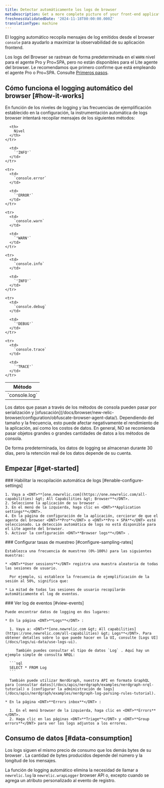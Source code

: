 ```yaml
---
title: Detectar automáticamente los logs de browser
metaDescription: Get a more complete picture of your front-end application
freshnessValidatedDate: '2024-11-18T00:00:00.000Z'
translationType: machine
---
```


El logging automático recopila mensajes de log emitidos desde el browser `console` para ayudarlo a maximizar la observabilidad de su aplicación frontend.

Los logs del Browser se rastrean de forma predeterminada en el `WARN` nivel para el agente Pro y Pro+SPA, pero no están disponibles para el Lite agente del browser. Le recomendamos que primero confirme que está empleando el agente Pro o Pro+SPA. Consulte [Primeros pasos](#get-started).

## Cómo funciona el logging automático del browser [#how-it-works]

En función de los niveles de logging y las frecuencias de ejemplificación establecido en la configuración, la instrumentación automática de logs browser intentará recopilar mensajes de los siguientes métodos:

<table>
  <thead>
    <tr>
      <th style={{width: "200px"}}>
        Método
      </th>

      <th>
        Nivel
      </th>
    </tr>
  </thead>

  <tbody>
    <tr>
      <td>
        `console.log`
      </td>

      <td>
        `'INFO'`
      </td>
    </tr>

    <tr>
      <td>
        `console.error`
      </td>

      <td>
        `'ERROR'`
      </td>
    </tr>

    <tr>
      <td>
        `console.warn`
      </td>

      <td>
        `'WARN'`
      </td>
    </tr>

    <tr>
      <td>
        `console.info`
      </td>

      <td>
        `'INFO'`
      </td>
    </tr>

    <tr>
      <td>
        `console.debug`
      </td>

      <td>
        `'DEBUG'`
      </td>
    </tr>

    <tr>
      <td>
        `console.trace`
      </td>

      <td>
        `'TRACE'`
      </td>
    </tr>
  </tbody>
</table>

<Callout variant="important">
  Los datos que pasan a través de los métodos de consola pueden pasar por serialización y [ofuscación](/docs/browser/new-relic-browser/configuration/obfuscate-browser-agent-data/). Dependiendo del tamaño y la frecuencia, esto puede afectar negativamente el rendimiento de la aplicación, así como los costos de datos. En general, NO se recomienda pasar objetos grandes o grandes cantidades de datos a los métodos de consola.
</Callout>

De forma predeterminada, los datos de logging se almacenan durante 30 días, pero la retención real de los datos depende de su cuenta.

## Empezar [#get-started]

<Steps>
  <Step>
    ### Habilitar la recopilación automática de logs [#enable-configure-settings]

    1. Vaya a <DNT>**[one.newrelic.com](https://one.newrelic.com/all-capabilities) &gt; All Capabilities &gt; Browser**</DNT>.
    2. Seleccione la aplicación de su browser .
    3. En el menú de la izquierda, haga clic en <DNT>**Application settings**</DNT>.
    4. En la página de configuración de la aplicación, cerciorar de que el agente del browser <DNT>**Pro**</DNT> o <DNT>**Pro + SPA**</DNT> esté seleccionado. La detección automática de logs no está disponible para el Lite agente del browser.
    5. Activar la configuración <DNT>**Browser logs**</DNT> .
  </Step>

  <Step>
    ### Configurar tasas de muestreo [#configure-sampling-rates]

    Establezca una frecuencia de muestreo (0%-100%) para las siguientes muestras:

    * <DNT>**User sessions**</DNT> registra una muestra aleatoria de todas las sesiones de usuario.

      Por ejemplo, si establece la frecuencia de ejemplificación de la sesión al 50%, significa que:

    * La mitad de todas las sesiones de usuario recopilarán automáticamente el log de eventos.
  </Step>

  <Step>
    ### Ver log de eventos [#view-events]

    Puede encontrar datos de logging en dos lugares:

    * En la página <DNT>**Logs**</DNT> :

      1. Vaya a: <DNT>**[one.newrelic.com &gt; All capabilities](https://one.newrelic.com/all-capabilities) &gt; Logs**</DNT>. Para obtener detalles sobre lo que puede hacer en la UI, consulte [Logs UI](/docs/logs/ui-data/use-logs-ui).

         También puedes consultar el tipo de datos `Log` . Aquí hay un ejemplo simple de consulta NRQL:

      ```sql
      SELECT * FROM Log
      ```

      También puede utilizar NerdGraph, nuestra API en formato GraphQL para [consultar datos](/docs/apis/nerdgraph/examples/nerdgraph-nrql-tutorial) o [configurar la administración de logs](/docs/apis/nerdgraph/examples/nerdgraph-log-parsing-rules-tutorial).

    * En la página <DNT>**Errors inbox**</DNT> :

      1. En el menú browser de la izquierda, haga clic en <DNT>**Errors**</DNT>.
      2. Haga clic en las páginas <DNT>**Triage**</DNT> y <DNT>**Group errors**</DNT> para ver los logs adjuntos a los errores.
  </Step>
</Steps>

## Consumo de datos [#data-consumption]

Los logs siguen el mismo precio de consumo que los demás bytes de su browser . La cantidad de bytes producidos depende del número y la longitud de los mensajes.

La función de logging automático elimina la necesidad de llamar a `newrelic.log` la `newrelic.wrapLogger` browser API o, excepto cuando se agrega un atributo personalizado al evento de registro.
